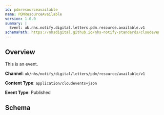 ```yaml
---
id: pdmresourceavailable
name: PDMResourceAvailable
version: 1.0.0
summary: |
  Event: uk.nhs.notify.digital.letters.pdm.resource.available.v1
schemaPath: https://nhsdigital.github.io/nhs-notify-standards/cloudevents/nhs-notify-example-event.schema.json
---
```


## Overview

This is an event.

**Channel**: `uk/nhs/notify/digital/letters/pdm/resource/available/v1`

**Content Type**: `application/cloudevents+json`

**Event Type**: Published

## Schema
